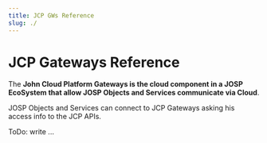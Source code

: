 ```yaml
---
title: JCP GWs Reference
slug: ./
---
```

# JCP Gateways Reference


<ReferenceIntro
  logo_path="JCP_Gateways_Logo_250.png">

The **John Cloud Platform Gateways is the cloud component in a JOSP EcoSystem that allow JOSP Objects and Services communicate via Cloud**.

JOSP Objects and Services can connect to JCP Gateways asking his access info to the JCP APIs.
</ReferenceIntro>

<ReferenceInfo
  proj_name="JCP APIs"
  refs_dir="josp/jcp/microservices/apis"
  ver_stable="2.2.1"
  ver_dev="2.3.0-DEV"
  repo_name="com.robypomper.josp"
  />

ToDo: write ...

<ReferenceMicroservice
  jcpClient="jcp-gws"
  localPort="9002"
  publicDomain="N/A"
  docsDomain="N/A"
  />
